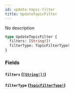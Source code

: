 ```yaml
---
id: update-topic-filter
title: UpdateTopicFilter
---
```


No description

```graphql
type UpdateTopicFilter {
  filters: [String!]!
  filterType: TopicFilterType!
}
```

### Fields

#### `filters` ([`[String!]!`](/docs/graphql/scalars/string))

#### `filterType` ([`TopicFilterType!`](/docs/graphql/enums/topic-filter-type))
